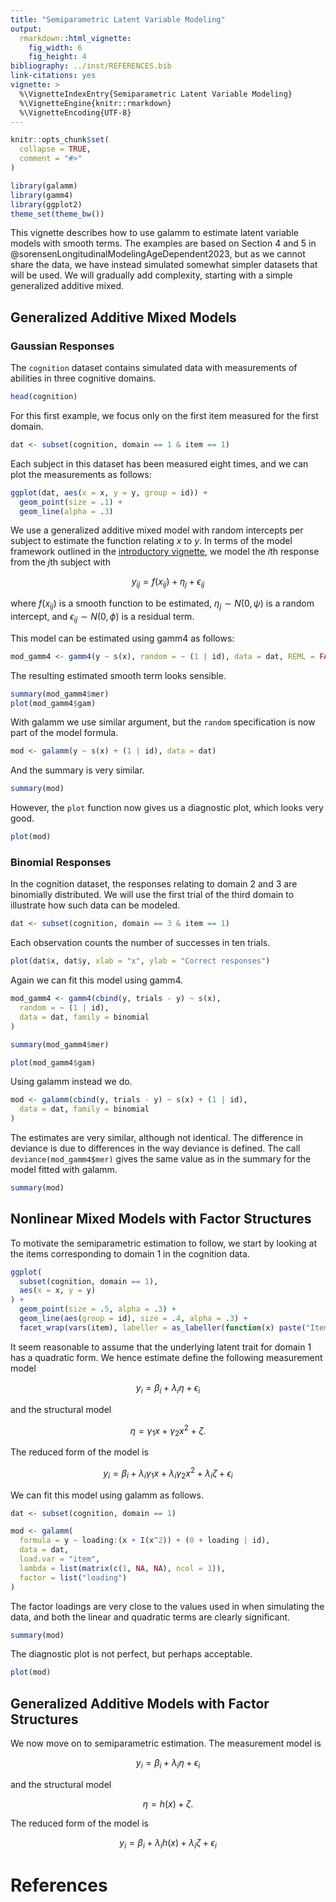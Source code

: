 ```yaml
---
title: "Semiparametric Latent Variable Modeling"
output:
  rmarkdown::html_vignette:
    fig_width: 6
    fig_height: 4
bibliography: ../inst/REFERENCES.bib
link-citations: yes
vignette: >
  %\VignetteIndexEntry{Semiparametric Latent Variable Modeling}
  %\VignetteEngine{knitr::rmarkdown}
  %\VignetteEncoding{UTF-8}
---
```


```r
knitr::opts_chunk$set(
  collapse = TRUE,
  comment = "#>"
)
```

```r
library(galamm)
library(gamm4)
library(ggplot2)
theme_set(theme_bw())
```

This vignette describes how to use galamm to estimate latent variable models with smooth terms. The examples are based on Section 4 and 5 in @sorensenLongitudinalModelingAgeDependent2023, but as we cannot share the data, we have instead simulated somewhat simpler datasets that will be used. We will gradually add complexity, starting with a simple generalized additive mixed.

## Generalized Additive Mixed Models

### Gaussian Responses

The `cognition` dataset contains simulated data with measurements of abilities in three cognitive domains.

```r
head(cognition)
```

For this first example, we focus only on the first item measured for the first domain.

```r
dat <- subset(cognition, domain == 1 & item == 1)
```

Each subject in this dataset has been measured eight times, and we can plot the measurements as follows:

```r
ggplot(dat, aes(x = x, y = y, group = id)) +
  geom_point(size = .1) +
  geom_line(alpha = .3)
```

We use a generalized additive mixed model with random intercepts per subject to estimate the function relating $x$ to $y$. In terms of the model framework outlined in the [introductory vignette](https://lcbc-uio.github.io/galamm/articles/galamm.html), we model the $i$th response from the $j$th subject with

$$
y_{ij} = f(x_{ij}) + \eta_{j} + \epsilon_{ij}
$$

where $f(x_{ij})$ is a smooth function to be estimated, $\eta_{j} \sim N(0, \psi)$ is a random intercept, and $\epsilon_{ij} \sim N(0, \phi)$ is a residual term.

This model can be estimated using gamm4 as follows:

```r
mod_gamm4 <- gamm4(y ~ s(x), random = ~ (1 | id), data = dat, REML = FALSE)
```

The resulting estimated smooth term looks sensible.

```r
summary(mod_gamm4$mer)
plot(mod_gamm4$gam)
```

With galamm we use similar argument, but the `random` specification is now part of the model formula.

```r
mod <- galamm(y ~ s(x) + (1 | id), data = dat)
```

And the summary is very similar.

```r
summary(mod)
```

However, the `plot` function now gives us a diagnostic plot, which looks very good. 

```r
plot(mod)
```

### Binomial Responses

In the cognition dataset, the responses relating to domain 2 and 3 are binomially distributed. We will use the first trial of the third domain to illustrate how such data can be modeled.

```r
dat <- subset(cognition, domain == 3 & item == 1)
```

Each observation counts the number of successes in ten trials.

```r
plot(dat$x, dat$y, xlab = "x", ylab = "Correct responses")
```

Again we can fit this model using gamm4.

```r
mod_gamm4 <- gamm4(cbind(y, trials - y) ~ s(x),
  random = ~ (1 | id),
  data = dat, family = binomial
)
```


```r
summary(mod_gamm4$mer)
```

```r
plot(mod_gamm4$gam)
```

Using galamm instead we do.

```r
mod <- galamm(cbind(y, trials - y) ~ s(x) + (1 | id),
  data = dat, family = binomial
)
```

The estimates are very similar, although not identical. The difference in deviance is due to differences in the way deviance is defined. The call `deviance(mod_gamm4$mer)` gives the same value as in the summary for the model fitted with galamm.

```r
summary(mod)
```


## Nonlinear Mixed Models with Factor Structures

To motivate the semiparametric estimation to follow, we start by looking at the items corresponding to domain 1 in the cognition data.

```r
ggplot(
  subset(cognition, domain == 1),
  aes(x = x, y = y)
) +
  geom_point(size = .5, alpha = .3) +
  geom_line(aes(group = id), size = .4, alpha = .3) +
  facet_wrap(vars(item), labeller = as_labeller(function(x) paste("Item", x)))
```


It seem reasonable to assume that the underlying latent trait for domain 1 has a quadratic form. We hence estimate define the following measurement model

$$
y_{i} = \beta_{i} + \lambda_{i} \eta + \epsilon_{i}
$$

and the structural model

$$
\eta = \gamma_{1} x + \gamma_{2}x^{2} + \zeta.
$$

The reduced form of the model is

$$
y_{i} = \beta_{i} + \lambda_{i} \gamma_{1}x + \lambda_{i} \gamma_{2} x^{2} + \lambda_{i} \zeta + \epsilon_{i}
$$

We can fit this model using galamm as follows.

```r
dat <- subset(cognition, domain == 1)

mod <- galamm(
  formula = y ~ loading:(x + I(x^2)) + (0 + loading | id),
  data = dat,
  load.var = "item",
  lambda = list(matrix(c(1, NA, NA), ncol = 1)),
  factor = list("loading")
)
```

The factor loadings are very close to the values used in when simulating the data, and both the linear and quadratic terms are clearly significant.

```r
summary(mod)
```

The diagnostic plot is not perfect, but perhaps acceptable.

```r
plot(mod)
```



## Generalized Additive Models with Factor Structures

We now move on to semiparametric estimation. The measurement model is

$$
y_{i} = \beta_{i} + \lambda_{i} \eta + \epsilon_{i}
$$

and the structural model

$$
\eta = h(x) + \zeta.
$$

The reduced form of the model is

$$
y_{i} = \beta_{i} + \lambda_{i} h(x) + \lambda_{i} \zeta + \epsilon_{i}
$$


# References
